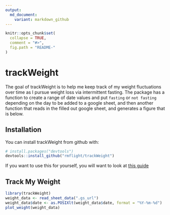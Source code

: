 ```yaml
---
output:
  md_document:
    variant: markdown_github
---
```


<!-- README.md is generated from README.Rmd. Please edit that file -->

```r
knitr::opts_chunk$set(
  collapse = TRUE,
  comment = "#>",
  fig.path = "README-"
)
```

# trackWeight

The goal of trackWeight is to help me keep track of my weight fluctuations over time
as I pursue weight loss via intermittent fasting. The package has a function
to create a range of date values and put `fasting` or `not fasting` depending
on the day to be added to a google sheet, and then another function that
reads in the filled out google sheet, and generates a figure that is below.

## Installation

You can install trackWeight from github with:

```r
# install.packages("devtools")
devtools::install_github("rmflight/trackWeight")
```

If you want to use this for yourself, you will want to look at [this guide](track_your_own.md)

## Track My Weight

```r
library(trackWeight)
weight_data <- read_sheet_data(".gs_url")
weight_data$date <- as.POSIXlt(weight_data$date, format = "%Y-%m-%d")
plot_weight(weight_data)
```

